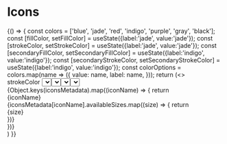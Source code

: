 

# Icons

<Meta
  title="Intro/Icons"
  component={Icon}
/>

<Canvas>
  <Story name="Icons">
    {() => {
        const colors = ['blue', 'jade', 'red', 'indigo', 'purple', 'gray', 'black'];
        const [fillColor, setFillColor] = useState({label:'jade', value:'jade'});
        const [strokeColor, setStrokeColor] = useState({label:'jade', value:'jade'});
        const [secondaryFillColor, setSecondaryFillColor] = useState({label:'indigo', value:'indigo'});
        const [secondaryStrokeColor, setSecondaryStrokeColor] = useState({label:'indigo', value:'indigo'});
        const colorOptions = colors.map(name => ({
                value: name,
                label: name,
              }));
        return (<>
          <div className="flex items-center border-b-3 border-gray-300 pb-3">
            strokeColor
            <Select 
              defaultValue={strokeColor} 
              className="ml-2 mr-4" 
              onChange={setStrokeColor} 
              options={colorOptions} 
            />
            fillColor
            <Select
              defaultValue={fillColor} 
              className="mx-2 mr-4" 
              onChange={setFillColor} 
              options={colorOptions} />
            secondaryStrokeColor
            <Select
              defaultValue={secondaryStrokeColor} 
              className="mx-2 mr-4" 
              onChange={setSecondaryStrokeColor} 
              options={colorOptions} />
            secondaryFillColor
            <Select
              defaultValue={secondaryFillColor} 
              className="mx-2" 
              onChange={setSecondaryFillColor} 
              options={colorOptions} />
          </div>
          <div>
            {Object.keys(iconsMetadata).map((iconName) => {
              return <div key={iconName} className="flex align-center items-end border-b border-gray-300 pb-2 pt-4">
                <div className="w-60 text-right mr-4">{iconName}</div>
                {iconsMetadata[iconName].availableSizes.map((size) => {
                  return <div className="mr-4 text-center pb-1 align-bottom" key={`${iconName}_${size}`}>
                    <Icon 
                      name={iconName} 
                      size={size} 
                      strokeColor={`${strokeColor.value}-400`} 
                      fillColor={`${fillColor.value}-50`} 
                      secondaryStrokeColor={`${secondaryStrokeColor.value}-400`}
                      secondaryFillColor={`${secondaryFillColor.value}-50`}
                      className="m-2"/>
                    <div className="text-xs text-gray-600">{size}</div>
                  </div>
                })}
              </div>
            })}
          </div>
        </>)
    }}
  </Story>
</Canvas>
